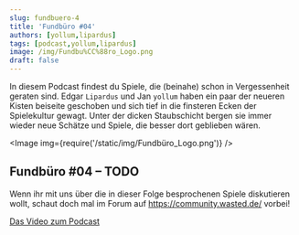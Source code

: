 ```yaml
---
slug: fundbuero-4
title: 'Fundbüro #04'
authors: [yollum,lipardus]
tags: [podcast,yollum,lipardus]
image: /img/Fundbu%CC%88ro_Logo.png
draft: false
---
```



In diesem Podcast findest du Spiele, die (beinahe) schon in Vergessenheit geraten sind. Edgar `Lipardus` und Jan `yollum` haben ein paar der neueren Kisten beiseite geschoben und sich tief in die finsteren Ecken der Spielekultur gewagt. Unter der dicken Staubschicht bergen sie immer wieder neue Schätze und Spiele, die besser dort geblieben wären.

<Image img={require('/static/img/Fundbüro_Logo.png')} />

<!--truncate-->

## Fundbüro #04 – TODO



Wenn ihr mit uns über die in dieser Folge besprochenen Spiele diskutieren wollt, schaut doch mal im Forum auf <https://community.wasted.de/> vorbei!

[Das Video zum Podcast](TODO)

<ReactPlayer
    width="100%"
    height="auto"
    controls
    url='https://m10z.picnotes.de/Fundbuero/TODO'
/>
